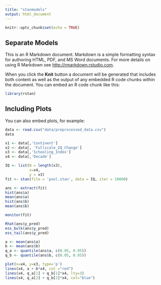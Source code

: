 ```yaml
---
title: "stanmodels"
output: html_document
---
```


```r
knitr::opts_chunk$set(echo = TRUE)
```

## Separate Models

This is an R Markdown document. Markdown is a simple formatting syntax for authoring HTML, PDF, and MS Word documents. For more details on using R Markdown see <http://rmarkdown.rstudio.com>.

When you click the **Knit** button a document will be generated that includes both content as well as the output of any embedded R code chunks within the document. You can embed an R code chunk like this:

```r
library(rstan)
```

## Including Plots

You can also embed plots, for example:

```r
data <- read.csv("data/preprocessed_data.csv")
data
```

```r
x1 <- data[,'Continent']
x2 <- data[, 'Fullscale_IQ_Change']
x3 <- data[,'Schooling_Index']
x4 <- data[,'Decade']

IQ <- list(N = length(x3),
           x=x4,
           y = x3)
fit <- stan(file = 'pool.stan', data = IQ, iter = 10000)
```
```r
ans <- extract(fit)
hist(ans$a)
mean(ans$a)
hist(ans$b)
mean(ans$b)
```
```r
monitor(fit)
```
```r
Rhat(ans$y_pred)
ess_bulk(ans$y_pred)
ess_tail(ans$y_pred)
```

```r
a <- mean(ans$a)
b <- mean(ans$b)
q_a <- quantile(ans$a, c(0.05, 0.95))
q_b <- quantile(ans$b, c(0.05, 0.95))

plot(x=x4, y=x3, type='p')
lines(x4, a + b*x4, col ="red")
lines(x4, q_a[1] + q_b[1]*x4, lty=3)
lines(x4, q_a[2] + q_b[2]*x4, col="blue")
```
